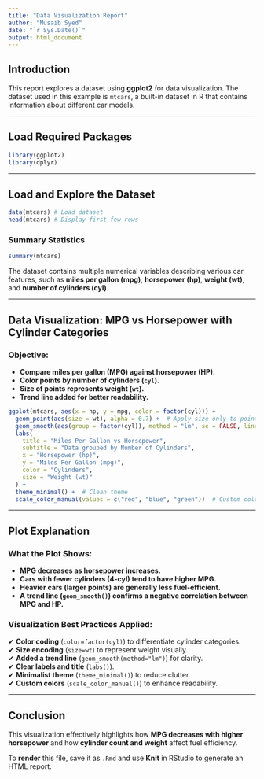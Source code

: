 ```yaml
---
title: "Data Visualization Report"
author: "Musaib Syed"
date: "`r Sys.Date()`"
output: html_document
---
```


## **Introduction**

This report explores a dataset using **ggplot2** for data visualization. The dataset used in this example is `mtcars`, a built-in dataset in R that contains information about different car models.

---

## **Load Required Packages**

```r
library(ggplot2)
library(dplyr)
```

---

## **Load and Explore the Dataset**

```r
data(mtcars) # Load dataset
head(mtcars) # Display first few rows
```

### **Summary Statistics**

```r
summary(mtcars)
```

The dataset contains multiple numerical variables describing various car features, such as **miles per gallon (mpg)**, **horsepower (hp)**, **weight (wt)**, and **number of cylinders (cyl)**.

---

## **Data Visualization: MPG vs Horsepower with Cylinder Categories**

### **Objective:**
- **Compare miles per gallon (MPG) against horsepower (HP).**
- **Color points by number of cylinders (`cyl`).**
- **Size of points represents weight (`wt`).**
- **Trend line added for better readability.**

```r

ggplot(mtcars, aes(x = hp, y = mpg, color = factor(cyl))) +
  geom_point(aes(size = wt), alpha = 0.7) +  # Apply size only to points
  geom_smooth(aes(group = factor(cyl)), method = "lm", se = FALSE, linetype = "dashed", color = "black", linewidth = 1) +  # Fix group issue
  labs(
    title = "Miles Per Gallon vs Horsepower",
    subtitle = "Data grouped by Number of Cylinders",
    x = "Horsepower (hp)",
    y = "Miles Per Gallon (mpg)",
    color = "Cylinders",
    size = "Weight (wt)"
  ) +
  theme_minimal() +  # Clean theme
  scale_color_manual(values = c("red", "blue", "green"))  # Custom color scheme


```

---

## **Plot Explanation**

### **What the Plot Shows:**
- **MPG decreases as horsepower increases.**
- **Cars with fewer cylinders (4-cyl) tend to have higher MPG.**
- **Heavier cars (larger points) are generally less fuel-efficient.**
- **A trend line (`geom_smooth()`) confirms a negative correlation between MPG and HP.**

### **Visualization Best Practices Applied:**
✔ **Color coding** (`color=factor(cyl)`) to differentiate cylinder categories.  
✔ **Size encoding** (`size=wt`) to represent weight visually.  
✔ **Added a trend line** (`geom_smooth(method="lm")`) for clarity.  
✔ **Clear labels and title** (`labs()`).  
✔ **Minimalist theme** (`theme_minimal()`) to reduce clutter.  
✔ **Custom colors** (`scale_color_manual()`) to enhance readability.  

---

## **Conclusion**

This visualization effectively highlights how **MPG decreases with higher horsepower** and how **cylinder count and weight** affect fuel efficiency.

To **render** this file, save it as `.Rmd` and use **Knit** in RStudio to generate an HTML report.


